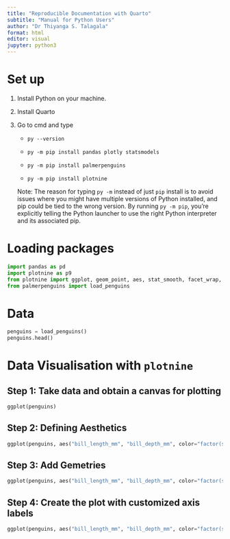 ```yaml
---
title: "Reproducible Documentation with Quarto"
subtitle: "Manual for Python Users"
author: "Dr Thiyanga S. Talagala"
format: html
editor: visual
jupyter: python3
---
```


# Set up

1. Install Python on your machine.

2. Install Quarto

3. Go to cmd and type

    - `py --version`
    
    - `py -m pip install pandas plotly statsmodels`
    
    - `py -m pip install palmerpenguins`
    
    - `py -m pip install plotnine`
    
    Note: The reason for typing `py -m` instead of just `pip` install is to avoid issues where you might have multiple versions of Python installed, and pip could be tied to the wrong version. By running `py -m pip`, you're explicitly telling the Python launcher to use the right Python interpreter and its associated pip.

# Loading packages

```python
import pandas as pd
import plotnine as p9 
from plotnine import ggplot, geom_point, aes, stat_smooth, facet_wrap, labs
from palmerpenguins import load_penguins
```

# Data

```python
penguins = load_penguins()
penguins.head()
```

# Data Visualisation with `plotnine`

## Step 1: Take data and obtain a canvas for plotting

```python
ggplot(penguins)

```

## Step 2:  Defining Aesthetics 


```python
ggplot(penguins, aes("bill_length_mm", "bill_depth_mm", color="factor(species)"))
```

## Step 3: Add Gemetries


```python
ggplot(penguins, aes("bill_length_mm", "bill_depth_mm", color="factor(species)")) +  geom_point()
```

## Step 4: Create the plot with customized axis labels

```python
ggplot(penguins, aes("bill_length_mm", "bill_depth_mm", color="factor(species)")) +  geom_point()  + labs(x="Bill Length (mm)", y="Bill Depth (mm)")
```